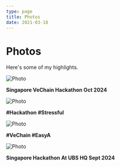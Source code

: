 ```yaml
---
type: page
title: Photos
date: 2021-03-18
---
```



# Photos

Here's some of my highlights.


<Image
  src="/images/hackathon/hkt-1.png"
  alt="Photo"
  width={1125}
  height={750}
  priority
  className="next-image"
/>

**Singapore VeChain Hackathon Oct 2024**

<Image
  src="/images/hackathon/hkt-2.png"
  alt="Photo"
  width={1125}
  height={750}
  priority
  className="next-image"
/>

**#Hackathon #Stressful**

<Image
  src="/images/hackathon/hkt-5.png"
  alt="Photo"
  width={1125}
  height={750}
  priority
  className="next-image"
/>

**#VeChain #EasyA**


<Image
  src="/images/hackathon/hkt-4.jpg"
  alt="Photo"
  width={1125}
  height={750}
  priority
  className="next-image"
/>

**Singapore Hackathon At UBS HQ Sept 2024**

